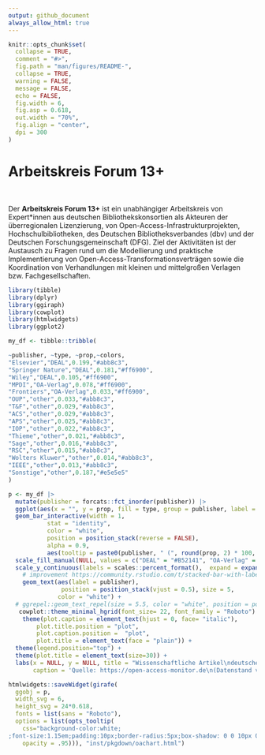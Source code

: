 ```yaml
---
output: github_document
always_allow_html: true
---
```


<!-- README.md is generated from README.Rmd. Please edit that file -->

```r
knitr::opts_chunk$set(
  collapse = TRUE,
  comment = "#>",
  fig.path = "man/figures/README-",
  collapse = TRUE,
  warning = FALSE,
  message = FALSE,
  echo = FALSE,
  fig.width = 6,
  fig.asp = 0.618,
  out.width = "70%",
  fig.align = "center",
  dpi = 300
)
```

<h1>Arbeitskreis Forum 13+</h1>

<div style="margin-top: 50px;">


Der **Arbeitskreis Forum 13+** ist ein unabhängiger Arbeitskreis von Expert*innen aus deutschen Bibliothekskonsortien als Akteuren der überregionalen Lizenzierung, von Open-Access-Infrastrukturprojekten, Hochschulbibliotheken, des Deutschen Bibliotheksverbandes (dbv) und der Deutschen Forschungsgemeinschaft (DFG).
Ziel der Aktivitäten ist der Austausch zu Fragen rund um die Modellierung und praktische Implementierung von Open-Access-Transformationsverträgen sowie die Koordination von Verhandlungen mit kleinen und mittelgroßen Verlagen bzw. Fachgesellschaften.


```r
library(tibble)
library(dplyr)
library(ggiraph)
library(cowplot)
library(htmlwidgets)
library(ggplot2)

my_df <- tibble::tribble(

~publisher, ~type, ~prop,~colors,
"Elsevier","DEAL",0.199,"#abb8c3",
"Springer Nature","DEAL",0.181,"#ff6900",
"Wiley","DEAL",0.105,"#ff6900",
"MPDI","OA-Verlag",0.078,"#ff6900",
"Frontiers","OA-Verlag",0.033,"#ff6900",
"OUP","other",0.033,"#abb8c3",
"T&F","other",0.029,"#abb8c3",
"ACS","other",0.029,"#abb8c3",
"APS","other",0.025,"#abb8c3",
"IOP","other",0.022,"#abb8c3",
"Thieme","other",0.021,"#abb8c3",
"Sage","other",0.016,"#abb8c3",
"RSC","other",0.015,"#abb8c3",
"Wolters Kluwer","other",0.014,"#abb8c3",
"IEEE","other",0.013,"#abb8c3",
"Sonstige","other",0.187,"#e5e5e5"
)

p <- my_df |>
  mutate(publisher = forcats::fct_inorder(publisher)) |>
  ggplot(aes(x = "", y = prop, fill = type, group = publisher, label = publisher)) +
  geom_bar_interactive(width = 1,
           stat = "identity",
           color = "white",
           position = position_stack(reverse = FALSE),
           alpha = 0.9,
           aes(tooltip = paste0(publisher, " (", round(prop, 2) * 100, "%)"))) +
  scale_fill_manual(NULL, values = c("DEAL" = "#B52141", "OA-Verlag" = "#0093c7", "other" = "grey60"), breaks= c("DEAL", "OA-Verlag")) +
  scale_y_continuous(labels = scales::percent_format(),  expand = expansion(mult = c(0, 0.05))) +
    # improvement https://community.rstudio.com/t/stacked-bar-with-labels-at-the-right-end-using-ggrepel-and-ggplot2/169123
    geom_text(aes(label = publisher), 
               position = position_stack(vjust = 0.5), size = 5,
              color = "white") +
  # ggrepel::geom_text_repel(size = 5.5, color = "white", position = position_stack(vjust = 0.5)) +
   cowplot::theme_minimal_hgrid(font_size= 22, font_family = "Roboto") +
    theme(plot.caption = element_text(hjust = 0, face= "italic"),
        plot.title.position = "plot", 
        plot.caption.position =  "plot",
        plot.title = element_text(face = "plain")) +
  theme(legend.position="top") +
  theme(plot.title = element_text(size=30)) +
  labs(x = NULL, y = NULL, title = "Wissenschaftliche Artikel\ndeutscher Einrichtungen\n2019-24",
       caption = 'Quelle: https://open-access-monitor.de\n(Datenstand vom 08.06.2025)')

htmlwidgets::saveWidget(girafe(
  ggobj = p,
  width_svg = 6,
  height_svg = 24*0.618,
  fonts = list(sans = "Roboto"),
  options = list(opts_tooltip(
    css="background-color:white;
;font-size:1.15em;padding:10px;border-radius:5px;box-shadow: 0 0 10px 0 rgba(0, 0, 0, 0.5)",
    opacity = .95))), "inst/pkgdown/oachart.html")

```

</div>


